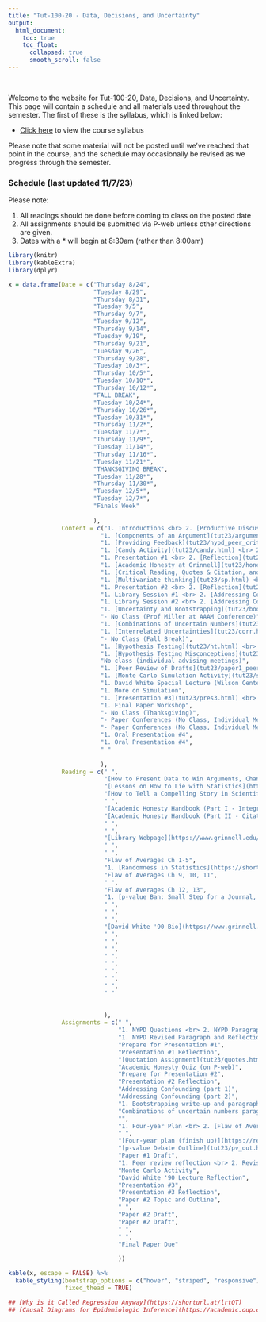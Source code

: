 ```yaml
---
title: "Tut-100-20 - Data, Decisions, and Uncertainty"
output:
  html_document:
    toc: true
    toc_float:
      collapsed: true
      smooth_scroll: false
---
```


$~$

Welcome to the website for Tut-100-20, Data, Decisions, and Uncertainty. This page will contain a schedule and all materials used throughout the semester. The first of these is the syllabus, which is linked below:

- [Click here](syllabusTut23.html) to view the course syllabus

Please note that some material will not be posted until we've reached that point in the course, and the schedule may occasionally be revised as we progress through the semester.

### Schedule (last updated 11/7/23)

Please note:

1. All readings should be done before coming to class on the posted date
2. All assignments should be submitted via P-web unless other directions are given.
3. Dates with a $*$ will begin at 8:30am (rather than 8:00am)

```r
library(knitr)
library(kableExtra)
library(dplyr)

x = data.frame(Date = c("Thursday 8/24", 
                        "Tuesday 8/29",
                        "Thursday 8/31",
                        "Tuesday 9/5",
                        "Thursday 9/7",
                        "Tuesday 9/12",
                        "Thursday 9/14",
                        "Tuesday 9/19",
                        "Thursday 9/21",
                        "Tuesday 9/26",
                        "Thursday 9/28",
                        "Tuesday 10/3*",
                        "Thursday 10/5*",
                        "Tuesday 10/10*",
                        "Thursday 10/12*",
                        "FALL BREAK",
                        "Tuesday 10/24*",
                        "Thursday 10/26*",
                        "Tuesday 10/31*",
                        "Thursday 11/2*",
                        "Tuesday 11/7*",
                        "Thursday 11/9*",
                        "Tuesday 11/14*",
                        "Thursday 11/16*",
                        "Tuesday 11/21*",
                        "THANKSGIVING BREAK",
                        "Tuesday 11/28*",
                        "Thursday 11/30*",
                        "Tuesday 12/5*",
                        "Tuesday 12/7*",
                        "Finals Week"
                        
                        ), 
               Content = c("1. Introductions <br> 2. [Productive Discussions](tut23/rf.pdf) <br> 3. [Discussion](tut23/discussion1.html)", 
                          "1. [Components of an Argument](tut23/arguments.pdf) <br> 2. [Descriptive Statistics](tut23/desc_v2.html) <br> 3. [NYPD Activity](tut23/nypd.html)",
                          "1. [Providing Feedback](tut23/nypd_peer_critiques.html) <br> 2. [NYPD Revisited](tut23/nypd_lies.html)",
                          "1. [Candy Activity](tut23/candy.html) <br> 2. [Presentation Tips](tut23/pres_tips.html) <br> 3. [Presentation #1 Prep](tut23/pres1_topics.html) <br>",
                          "1. Presentation #1 <br> 2. [Reflection](tut23/pres1_reflection.html)",
                          "1. [Academic Honesty at Grinnell](tut23/honesty.html)",
                          "1. [Critical Reading, Quotes & Citation, and things educated citizens should know (about statistics)](tut23/quotes.html)",
                          "1. [Multivariate thinking](tut23/sp.html) <br> 2. [Presentation #2 Prep](tut23/pres2.html)",
                          "1. Presentation #2 <br> 2. [Reflection](tut23/pres2_reflection.html)",
                          "1. Library Session #1 <br> 2. [Addressing Confounding (part 1)](tut23/sources.html)",
                          "1. Library Session #2 <br> 2. [Addressing Confounding (part 2)](tut23/eval.html)",
                          "1. [Uncertainty and Bootstrapping](tut23/boot.html) <br> 2. Planning for Spring 2024",
                          "- No Class (Prof Miller at AAAM Conference)",
                          "1. [Combinations of Uncertain Numbers](tut23/rvs.html) <br> 2. [Planning for Spring 2024 (part 2)](tut23/planning_p2.html)",
                          "1. [Interrelated Uncertainties](tut23/corr.html) <br> 2. [Four-year plan (part 1)](tut23/four_planning.html)",
                          "- No Class (Fall Break)",
                          "1. [Hypothesis Testing](tut23/ht.html) <br> 2. [Four-year plan (part 2)](tut23/four_planning2.html)",
                          "1. [Hypothesis Testing Misconceptions](tut23/pv.html)",
                          "No class (individual advising meetings)",
                          "1. [Peer Review of Drafts](tut23/paper1_peer_rev.html)",
                          "1. [Monte Carlo Simulation Activity](tut23/sim.html)",
                          "1. David White Special Lecture (Wilson Center)",
                          "1. More on Simulation",
                          "1. [Presentation #3](tut23/pres3.html) <br> 2. Discussion",
                          "1. Final Paper Workshop",
                          "- No Class (Thanksgiving)",
                          "- Paper Conferences (No Class, Individual Meetings)",
                          "- Paper Conferences (No Class, Individual Meetings)",
                          "1. Oral Presentation #4",
                          "1. Oral Presentation #4",
                          " "
                          
                          ),
               Reading = c(" ", 
                           "[How to Present Data to Win Arguments, Change Minds, and Save Lives](https://shorturl.at/qsVYZ)",
                           "[Lessons on How to Lie with Statistics](https://shorturl.at/qrwyY)",
                           "[How to Tell a Compelling Story in Scientific Presentations](https://www.nature.com/articles/d41586-021-03603-2)",
                           " ",
                           "[Academic Honesty Handbook (Part I - Integrity)](https://www.grinnell.edu/about/leadership/offices-services/academic-advising/resources)",
                           "[Academic Honesty Handbook (Part II - Citation)](https://www.grinnell.edu/about/leadership/offices-services/academic-advising/resources)",
                           " ",
                           " ",
                           "[Library Webpage](https://www.grinnell.edu/academics/libraries/students/research)",
                           " ",
                           " ",
                           "Flaw of Averages Ch 1-5",
                           "1. [Randomness in Statistics](https://shorturl.at/oGJW3) <br> 2. Flaw of Averages Ch 6, 7, 8",
                           "Flaw of Averages Ch 9, 10, 11",
                           " ",
                           "Flaw of Averages Ch 12, 13",
                           "1. [p-value Ban: Small Step for a Journal, Giant Leap for Science](https://www.sciencenews.org/blog/context/p-value-ban-small-step-journal-giant-leap-science) <br> 2. [p-values are Just the Tip of the Iceberg](https://www.nature.com/articles/520612a)",
                           " ",
                           " ",
                           " ",
                           "[David White '90 Bio](https://www.grinnell.edu/user/white)",
                           " ",
                           " ",
                           " ",
                           " ",
                           " ",
                           " ",
                           " ",
                           " ",
                           " "
                           
                           
                           ),
               Assignments = c(" ", 
                               "1. NYPD Questions <br> 2. NYPD Paragraph",
                               "1. NYPD Revised Paragraph and Reflection <br> 2. NYPD Revisited Questions",
                               "Prepare for Presentation #1",
                               "Presentation #1 Reflection",
                               "[Quotation Assignment](tut23/quotes.html)",
                               "Academic Honesty Quiz (on P-web)",
                               "Prepare for Presentation #2",
                               "Presentation #2 Reflection",
                               "Addressing Confounding (part 1)",
                               "Addressing Confounding (part 2)",
                               "1. Bootstrapping write-up and paragraph <br> 2. [Planning for Spring 2024](tut23/planning_p1.html)",
                               "Combinations of uncertain numbers paragraph",
                               "",
                               "1. Four-year Plan <br> 2. [Flaw of Averages Sign-up](tut23/paper1.pdf)",
                               " ",
                               "[Four-year plan (finish up)](https://remiller1450.github.io/tut23/four_planning.html)",
                               "[p-value Debate Outline](tut23/pv_out.html)",
                               "Paper #1 Draft",
                               "1. Peer review reflection <br> 2. Revise Paper #1 Draft",
                               "Monte Carlo Activity",
                               "David White '90 Lecture Reflection", 
                               "Presentation #3",
                               "Presentation #3 Reflection",
                               "Paper #2 Topic and Outline",
                               " ",
                               "Paper #2 Draft",
                               "Paper #2 Draft",
                               " ",
                               " ",
                               "Final Paper Due"
                               
                               ))

kable(x, escape = FALSE) %>%
  kable_styling(bootstrap_options = c("hover", "striped", "responsive"),
                fixed_thead = TRUE)

## [Why is it Called Regression Anyway](https://shorturl.at/lrtOT)
## [Causal Diagrams for Epidemiologic Inference](https://academic.oup.com/book/8266/chapter/153863534)
```